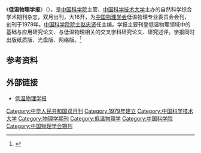 {{Infobox Journal
| title        = 低温物理学报
| native_title =
| cover        = 
| editor       = 
| discipline   = 
| language     = 中文
| abbreviation = 
| publisher    = [[科学出版社|科学出版社]]
| country      = [[中国|CHN]]
| frequency    = 双月
| history      = 1979-
| openaccess   = 
| impact       = 
| impact-year  = 
| website      = dwwl.ustc.edu.cn
| link1        = 
| link1-name   = 
| link2        = 
| link2-name   = 
| RSS          = 
| atom         = 
| JSTOR        = 
| OCLC         = 
| LCCN         = 
| CODEN        = 
| ISSN         = 1000-3258
| eISSN        = 
| CN           = 34-1053/O4
}}
《'''低温物理学报'''》（{{lang|en|Chinese Journal of Low Temperature Physics}}），是[[中国科学院|中国科学院]]主管、[[中国科学技术大学|中国科学技术大学]]主办的自然科学综合学术期刊杂志，双月出刊，大16开，为[[中国物理学会|中国物理学会]]低温物理专业委员会会刊，创刊于1979年。[[中国科学院院士|中国科学院院士]][[赵忠贤|赵忠贤]]任主编。学报主要刊登低温物理领域中的基础与应用研究论文、与低温物理相关的交叉学科研究论文、研究述评。学报同时出版纸质版、光盘版、网络版。<ref>{{cite web|title=低温物理学报|url=http://dwwl.ustc.edu.cn/|website=低温物理学报|accessdate=2015-05-07|archive-date=2015-01-14|archive-url=https://web.archive.org/web/20150114011109/http://dwwl.ustc.edu.cn/|dead-url=no}}</ref>

== 参考资料 ==
{{reflist}}

== 外部链接 ==
* [http://dwwl.ustc.edu.cn/ 低温物理学报]{{Wayback|url=http://dwwl.ustc.edu.cn/ |date=20150114011109 }}

[[Category:中华人民共和国双月刊|Category:中华人民共和国双月刊]]
[[Category:1979年建立|Category:1979年建立]]
[[Category:中国科学技术大学|Category:中国科学技术大学]]
[[Category:物理学期刊|Category:物理学期刊]]
[[Category:低温物理学|Category:低温物理学]]
[[Category:中国科学院|Category:中国科学院]]
[[Category:中国物理学会期刊|Category:中国物理学会期刊]]
